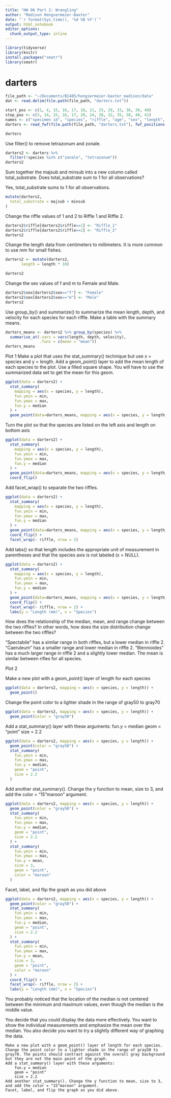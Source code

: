 ```yaml
---
title: "HW 06 Part 2: Wrangling"
author: "Madison Hongsermeier-Baxter"
date: "`r format(Sys.time(), '%d %B %Y')`"
output: html_notebook
editor_options: 
  chunk_output_type: inline
---
```


```r
library(tidyverse)
library(knitr)
install.packages("smatr")
library(smatr)
```

# darters

```r
file_path <- "~/Documents/BI485/hongsermeier-baxter_madison/data"
dat <- read.delim(file.path(file_path, "darters.txt"))
```

```r
start_pos <- c(1, 4, 15, 16, 17, 18, 21, 25, 29, 33, 36, 39, 40)
stop_pos <- c(3, 14, 15, 16, 17, 20, 24, 28, 32, 35, 38, 40, 41)
names <- c("specimen id", "species", "riffle", "age", "sex", "length", "depth", "velocity", "temperature", "majsub", "minsub", "majtype", "mintype")
darters <- read_fwf(file.path(file_path, "darters.txt"), fwf_positions(start_pos, stop_pos, col_names = names), skip = 15)
```

```r
darters
```

Use filter() to remove tetrazonum and zonale.

```r
darters2 <- darters %>%
  filter(!species %in% c("zonale", "tetrazonum"))
darters2
```

Sum together the majsub and minsub into a new column called total_substrate. Does total_substrate sum to 1 for all observations?

Yes, total_substrate sums to 1 for all observations.
```r
mutate(darters2,
  total_substrate = majsub + minsub
)
```

Change the riffle values of 1 and 2 to Riffle 1 and Riffle 2.
```r
darters2$riffle[darters2$riffle==1] <- "Riffle_1"
darters2$riffle[darters2$riffle==2] <- "Riffle_2"
darters2
```

Change the length data from centimeters to millimeters. It is more common to use mm for small fishes.
```r
darters2 <- mutate(darters2,
       length = length * 10)
```

```r
darters2
```

Change the sex values of f and m to Female and Male.
```r
darters2$sex[darters2$sex=="f"] <- "Female"
darters2$sex[darters2$sex=="m"] <- "Male"
darters2
```

Use group_by() and summarize() to summarize the mean length, depth, and velocity for each species for each riffle. Make a table with the summary means.

```r
darters_means <- darters2 %>% group_by(species) %>%
  summarise_at(.vars = vars(length, depth, velocity), 
               .funs = c(mean = "mean")) 
darters_means
```

Plot 1
Make a plot that uses the stat_summary() technique but use x = species and y = length. Add a geom_point() layer to add the mean length of each species to the plot. Use a filled square shape. You will have to use the summarized data set to get the mean for this geom.

```r
ggplot(data = darters2) +
  stat_summary(
    mapping = aes(x = species, y = length),
    fun.ymin = min,
    fun.ymax = max,
    fun.y = median
  ) +
  geom_point(data=darters_means, mapping = aes(x = species, y = length_mean), shape = 15)
```

Turn the plot so that the species are listed on the left axis and length on bottom axis
```r
ggplot(data = darters2) +
  stat_summary(
    mapping = aes(x = species, y = length),
    fun.ymin = min,
    fun.ymax = max,
    fun.y = median
  ) +
  geom_point(data=darters_means, mapping = aes(x = species, y = length_mean), shape = 15) +
  coord_flip()
```

Add facet_wrap() to separate the two riffles.
```r
ggplot(data = darters2) +
  stat_summary(
    mapping = aes(x = species, y = length),
    fun.ymin = min,
    fun.ymax = max,
    fun.y = median
  ) +
  geom_point(data=darters_means, mapping = aes(x = species, y = length_mean), shape = 15) +
  coord_flip() +
  facet_wrap(~ riffle, nrow = 2)
```

Add labs() so that length includes the appropriate unit of measurement in parentheses and that the species axis is not labeled (x = NULL).
```r
ggplot(data = darters2) +
  stat_summary(
    mapping = aes(x = species, y = length),
    fun.ymin = min,
    fun.ymax = max,
    fun.y = median
  ) +
  geom_point(data=darters_means, mapping = aes(x = species, y = length_mean), shape = 15) +
  coord_flip() +
  facet_wrap(~ riffle, nrow = 2) +
  labs(y = "Length (mm)", x = "Species")
```

How does the relationship of the median, mean, and range change between the two riffles? In other words, how does the size distribution change between the two riffles?

"Spectabile" has a similar range in both riffles, but a lower median in riffle 2. "Caeruleum" has a smaller range and lower median in riffle 2. "Blennioides" has a much larger range in riffle 2 and a slightly lower median. The mean is similar between rifles for all species.



Plot 2

Make a new plot with a geom_point() layer of length for each species
```r
ggplot(data = darters2, mapping = aes(x = species, y = length)) + 
  geom_point()
```

Change the point color to a lighter shade in the range of gray50 to gray70
```r
ggplot(data = darters2, mapping = aes(x = species, y = length)) + 
  geom_point(color = "gray50")
```

Add a stat_summary() layer with these arguments:
        fun.y = median
        geom = "point"
        size = 2.2
```r
ggplot(data = darters2, mapping = aes(x = species, y = length)) + 
  geom_point(color = "gray50") +
  stat_summary(
    fun.ymin = min,
    fun.ymax = max,
    fun.y = median,
    geom = "point",
    size = 2.2
  ) 
```

 Add another stat_summary(). Change the y function to mean, size to 3, and add the color = "15"maroon" argument.
```r
ggplot(data = darters2, mapping = aes(x = species, y = length)) + 
  geom_point(color = "gray50") +
  stat_summary(
    fun.ymin = min,
    fun.ymax = max,
    fun.y = median,
    geom = "point",
    size = 2.2
  ) +
  stat_summary(
    fun.ymin = min,
    fun.ymax = max,
    fun.y = mean,
    size = 3,
    geom = "point",
    color = "maroon"
  )
```
 
Facet, label, and flip the graph as you did above
```r
ggplot(data = darters2, mapping = aes(x = species, y = length)) + 
  geom_point(color = "gray50") +
  stat_summary(
    fun.ymin = min,
    fun.ymax = max,
    fun.y = median,
    geom = "point",
    size = 2.2
  ) +
  stat_summary(
    fun.ymin = min,
    fun.ymax = max,
    fun.y = mean,
    size = 3,
    geom = "point",
    color = "maroon"
  ) +
  coord_flip() +
  facet_wrap(~ riffle, nrow = 2) +
  labs(y = "Length (mm)", x = "Species")
```



You probably noticed that the location of the median is not centered between the minimum and maximum values, even though the median is the middle value.

You decide that you could display the data more effectively. You want to show the individual measurements and emphasize the mean over the median. You also decide you want to try a slightly different way of graphing the data.

    Make a new plot with a geom_point() layer of length for each species. Change the point color to a lighter shade in the range of gray50 to gray70. The points should contrast against the overall gray background but they are not the main point of the graph.
    Add a stat_summary() layer with these arguments:
        fun.y = median
        geom = "point"
        size = 2.2
    Add another stat_summary(). Change the y function to mean, size to 3, and add the color = "15"maroon" argument.
    Facet, label, and flip the graph as you did above.

